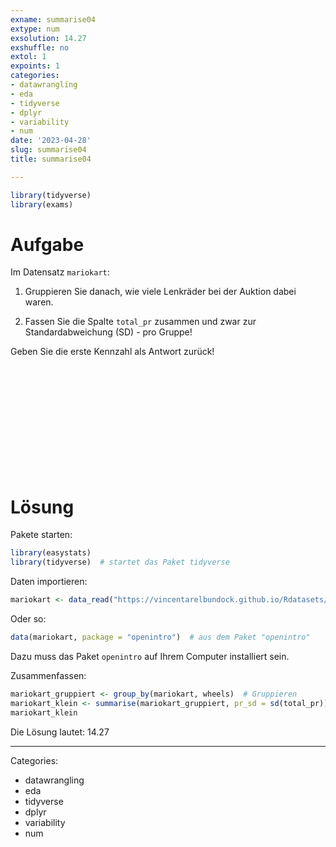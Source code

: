 ```yaml
---
exname: summarise04
extype: num
exsolution: 14.27
exshuffle: no
extol: 1
expoints: 1
categories:
- datawrangling
- eda
- tidyverse
- dplyr
- variability
- num
date: '2023-04-28'
slug: summarise04
title: summarise04

---
```







```r
library(tidyverse)
library(exams)
```






# Aufgabe

Im Datensatz `mariokart`: 

1. Gruppieren Sie danach, wie viele Lenkräder bei der Auktion dabei waren.

2. Fassen Sie die Spalte `total_pr` zusammen und zwar zur  Standardabweichung (SD) - pro Gruppe!


Geben Sie die erste Kennzahl als Antwort zurück!   



</br>
</br>
</br>
</br>
</br>
</br>
</br>
</br>
</br>
</br>

# Lösung

Pakete starten:

```r
library(easystats)
library(tidyverse)  # startet das Paket tidyverse
```






Daten importieren:

```r
mariokart <- data_read("https://vincentarelbundock.github.io/Rdatasets/csv/openintro/mariokart.csv")
```

Oder so:

```r
data(mariokart, package = "openintro")  # aus dem Paket "openintro"
```

Dazu muss das Paket `openintro` auf Ihrem Computer installiert sein.




Zusammenfassen:

```r
mariokart_gruppiert <- group_by(mariokart, wheels)  # Gruppieren
mariokart_klein <- summarise(mariokart_gruppiert, pr_sd = sd(total_pr))  # zusammenfassen
mariokart_klein
```



Die Lösung lautet: 14.27



---

Categories: 

- datawrangling
- eda
- tidyverse
- dplyr
- variability
- num

